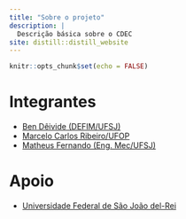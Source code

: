 ```yaml
---
title: "Sobre o projeto"
description: |
  Descrição básica sobre o CDEC
site: distill::distill_website
---
```


```r
knitr::opts_chunk$set(echo = FALSE)
```

# Integrantes

- [Ben Dêivide (DEFIM/UFSJ)](http://bendeivide.github.io)
- [Marcelo Carlos Ribeiro/UFOP](http://lattes.cnpq.br/7535255933317217)
- [Matheus Fernando (Eng. Mec/UFSJ)](https://www.linkedin.com/in/matheus-fernando-santos-219555b0)

# Apoio

- [Universidade Federal de São João del-Rei](http://ufsj.edu.br/)
